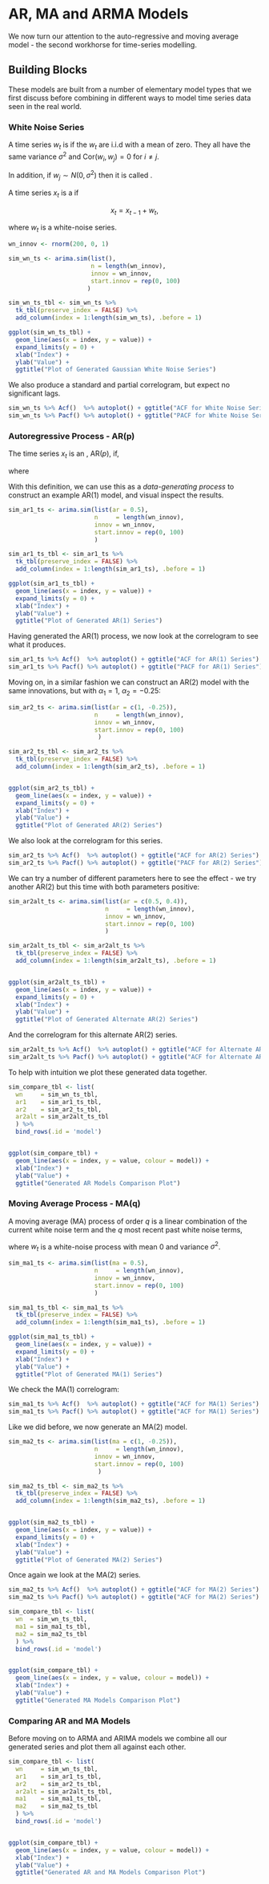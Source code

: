 

# AR, MA and ARMA Models

We now turn our attention to the auto-regressive and moving average model - the
second workhorse for time-series modelling.

## Building Blocks

These models are built from a number of elementary model types that we first
discuss before combining in different ways to model time series data seen in
the real world.


### White Noise Series

A time series $w_t$ is \emph{discrete white noise} if the $w_t$ are i.i.d with
a mean of zero. They all have the same variance $\sigma^2$ and
$\text{Cor}(w_i, w_j) = 0$ for $i \neq j$.

In addition, if $w_j \sim N(0, \sigma^2)$ then it is called
\emph{Gaussian white noise}.


A time series $x_t$ is a \emph{random walk} if

$$
x_t = x_{t-1} + w_t,
$$

where $w_t$ is a white-noise series.


```r
wn_innov <- rnorm(200, 0, 1)

sim_wn_ts <- arima.sim(list(),
                       n = length(wn_innov),
                       innov = wn_innov,
                       start.innov = rep(0, 100)
                      )

sim_wn_ts_tbl <- sim_wn_ts %>%
  tk_tbl(preserve_index = FALSE) %>%
  add_column(index = 1:length(sim_wn_ts), .before = 1)

ggplot(sim_wn_ts_tbl) +
  geom_line(aes(x = index, y = value)) +
  expand_limits(y = 0) +
  xlab("Index") +
  ylab("Value") +
  ggtitle("Plot of Generated Gaussian White Noise Series")
```

We also produce a standard and partial correlogram, but expect no significant
lags.

```r
sim_wn_ts %>% Acf()  %>% autoplot() + ggtitle("ACF for White Noise Series")
sim_wn_ts %>% Pacf() %>% autoplot() + ggtitle("PACF for White Noise Series")
```


### Autoregressive Process - AR(p)

The time series $x_t$ is an \emph{auto-regressive process of order $p$},
$\text{AR}(p)$, if,

\begin{eqnarray*}
x_t &=& \delta + \alpha_1 x_1 + ... + \alpha_p x_p + w_t \\
    &=& \alpha_0 + \sum^p_{i=1} \alpha_i x_{t-i} + w_t,
\end{eqnarray*}

where

\begin{eqnarray*}
w_t      &=&    \text{is a white-noise process} \\
\delta   &=&    \text{'intercept' value}     \\
\alpha_p &\neq& 0 \text{ for order } p
\end{eqnarray*}


With this definition, we can use this as a *data-generating process* to
construct an example AR(1) model, and visual inspect the results.

```r
sim_ar1_ts <- arima.sim(list(ar = 0.5),
                        n     = length(wn_innov),
                        innov = wn_innov,
                        start.innov = rep(0, 100)
                        )

sim_ar1_ts_tbl <- sim_ar1_ts %>%
  tk_tbl(preserve_index = FALSE) %>%
  add_column(index = 1:length(sim_ar1_ts), .before = 1)

ggplot(sim_ar1_ts_tbl) +
  geom_line(aes(x = index, y = value)) +
  expand_limits(y = 0) +
  xlab("Index") +
  ylab("Value") +
  ggtitle("Plot of Generated AR(1) Series")
```

Having generated the AR(1) process, we now look at the correlogram to see what
it produces.

```r
sim_ar1_ts %>% Acf()  %>% autoplot() + ggtitle("ACF for AR(1) Series")
sim_ar1_ts %>% Pacf() %>% autoplot() + ggtitle("PACF for AR(1) Series")
```


Moving on, in a similar fashion we can construct an AR(2) model with the same
innovations, but with $\alpha_1 = 1$, $\alpha_2 = -0.25$:


```r
sim_ar2_ts <- arima.sim(list(ar = c(1, -0.25)),
                        n     = length(wn_innov),
                        innov = wn_innov,
                        start.innov = rep(0, 100)
                         )

sim_ar2_ts_tbl <- sim_ar2_ts %>%
  tk_tbl(preserve_index = FALSE) %>%
  add_column(index = 1:length(sim_ar2_ts), .before = 1)


ggplot(sim_ar2_ts_tbl) +
  geom_line(aes(x = index, y = value)) +
  expand_limits(y = 0) +
  xlab("Index") +
  ylab("Value") +
  ggtitle("Plot of Generated AR(2) Series")
```

We also look at the correlogram for this series.

```r
sim_ar2_ts %>% Acf()  %>% autoplot() + ggtitle("ACF for AR(2) Series")
sim_ar2_ts %>% Pacf() %>% autoplot() + ggtitle("PACF for AR(2) Series")
```



We can try a number of different parameters here to see the effect - we try
another AR(2) but this time with both parameters positive:


```r
sim_ar2alt_ts <- arima.sim(list(ar = c(0.5, 0.4)),
                           n     = length(wn_innov),
                           innov = wn_innov,
                           start.innov = rep(0, 100)
                           )

sim_ar2alt_ts_tbl <- sim_ar2alt_ts %>%
  tk_tbl(preserve_index = FALSE) %>%
  add_column(index = 1:length(sim_ar2alt_ts), .before = 1)


ggplot(sim_ar2alt_ts_tbl) +
  geom_line(aes(x = index, y = value)) +
  expand_limits(y = 0) +
  xlab("Index") +
  ylab("Value") +
  ggtitle("Plot of Generated Alternate AR(2) Series")
```

And the correlogram for this alternate AR(2) series.

```r
sim_ar2alt_ts %>% Acf()  %>% autoplot() + ggtitle("ACF for Alternate AR(2) Series")
sim_ar2alt_ts %>% Pacf() %>% autoplot() + ggtitle("ACF for Alternate AR(2) Series")
```

To help with intuition we plot these generated data together.

```r
sim_compare_tbl <- list(
  wn     = sim_wn_ts_tbl,
  ar1    = sim_ar1_ts_tbl,
  ar2    = sim_ar2_ts_tbl,
  ar2alt = sim_ar2alt_ts_tbl
  ) %>%
  bind_rows(.id = 'model')


ggplot(sim_compare_tbl) +
  geom_line(aes(x = index, y = value, colour = model)) +
  xlab("Index") +
  ylab("Value") +
  ggtitle("Generated AR Models Comparison Plot")
```


### Moving Average Process - MA(q)

A moving average (MA) process of order $q$ is a linear combination of the
current white noise term and the $q$ most recent past white noise terms,

\begin{eqnarray*}
x_t &=& w_t + \gamma + \beta_1 w_1 + ... + \beta_q w_q \\
    &=& \gamma + w_t + \sum^q_{i=1} \beta_i w_{t-i}
\end{eqnarray*}

where $w_t$ is a white-noise process with mean 0 and variance $\sigma^2$.

\begin{eqnarray*}
w_t     &=&    \text{is a white-noise process with mean 0 and variance } \sigma^2 \\
\gamma  &=&    \text{'intercept' value}     \\
\beta_q &\neq& 0 \text{ for order } q
\end{eqnarray*}


```r
sim_ma1_ts <- arima.sim(list(ma = 0.5),
                        n     = length(wn_innov),
                        innov = wn_innov,
                        start.innov = rep(0, 100)
                        )

sim_ma1_ts_tbl <- sim_ma1_ts %>%
  tk_tbl(preserve_index = FALSE) %>%
  add_column(index = 1:length(sim_ma1_ts), .before = 1)

ggplot(sim_ma1_ts_tbl) +
  geom_line(aes(x = index, y = value)) +
  expand_limits(y = 0) +
  xlab("Index") +
  ylab("Value") +
  ggtitle("Plot of Generated MA(1) Series")
```

We check the MA(1) correlogram:

```r
sim_ma1_ts %>% Acf()  %>% autoplot() + ggtitle("ACF for MA(1) Series")
sim_ma1_ts %>% Pacf() %>% autoplot() + ggtitle("ACF for MA(1) Series")
```


Like we did before, we now generate an MA(2) model.

```r
sim_ma2_ts <- arima.sim(list(ma = c(1, -0.25)),
                        n     = length(wn_innov),
                        innov = wn_innov,
                        start.innov = rep(0, 100)
                         )

sim_ma2_ts_tbl <- sim_ma2_ts %>%
  tk_tbl(preserve_index = FALSE) %>%
  add_column(index = 1:length(sim_ma2_ts), .before = 1)


ggplot(sim_ma2_ts_tbl) +
  geom_line(aes(x = index, y = value)) +
  expand_limits(y = 0) +
  xlab("Index") +
  ylab("Value") +
  ggtitle("Plot of Generated MA(2) Series")
```

Once again we look at the MA(2) series.

```r
sim_ma2_ts %>% Acf()  %>% autoplot() + ggtitle("ACF for MA(2) Series")
sim_ma2_ts %>% Pacf() %>% autoplot() + ggtitle("ACF for MA(2) Series")
```


```r
sim_compare_tbl <- list(
  wn  = sim_wn_ts_tbl,
  ma1 = sim_ma1_ts_tbl,
  ma2 = sim_ma2_ts_tbl
  ) %>%
  bind_rows(.id = 'model')


ggplot(sim_compare_tbl) +
  geom_line(aes(x = index, y = value, colour = model)) +
  xlab("Index") +
  ylab("Value") +
  ggtitle("Generated MA Models Comparison Plot")
```


### Comparing AR and MA Models

Before moving on to ARMA and ARIMA models we combine all our generated series
and plot them all against each other.

```r
sim_compare_tbl <- list(
  wn     = sim_wn_ts_tbl,
  ar1    = sim_ar1_ts_tbl,
  ar2    = sim_ar2_ts_tbl,
  ar2alt = sim_ar2alt_ts_tbl,
  ma1    = sim_ma1_ts_tbl,
  ma2    = sim_ma2_ts_tbl
  ) %>%
  bind_rows(.id = 'model')


ggplot(sim_compare_tbl) +
  geom_line(aes(x = index, y = value, colour = model)) +
  xlab("Index") +
  ylab("Value") +
  ggtitle("Generated AR and MA Models Comparison Plot")
```
